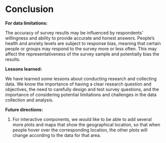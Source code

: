# Conclusion

**For data limitations:** 

The accuracy of survey results may be influenced by respondents' willingness and ability to provide accurate and honest answers. People's health and anxiety levels are subject to response bias, meaning that certain people or groups may respond to the survey more or less often. This may affect the representativeness of the survey sample and potentially bias the results.

**Lessons learned:** 

We have learned some lessons about conducting research and collecting data. We know the importance of having a clear research question and objectives, the need to carefully design and test survey questions, and the importance of considering potential limitations and challenges in the data collection and analysis. 

**Future directions: **

1. For interactive components, we would like to be able to add several more plots and maps that show the geographical location, so that when people hover over the corresponding location, the other plots will change according to the data for that area. 